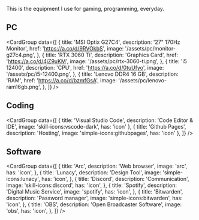 
This is the equipment I use for gaming, programming, everyday.

## PC

<CardGroup
 data={[
  {
   title: 'MSI Optix G27C4',
   description: '27" 170Hz Monitor',
   href: 'https://a.co/d/9RVOkbS',
   image: '/assets/pc/monitor-g27c4.png',
  },
  {
   title: 'RTX 3060 Ti',
   description: 'Graphics Card',
   href: 'https://a.co/d/4jZ9uKM',
   image: '/assets/pc/rtx-3060-ti.png',
  },
  {
   title: 'i5 12400',
   description: 'CPU',
   href: 'https://a.co/d/0tuUfyo',
   image: '/assets/pc/i5-12400.png',
  },
  {
   title: 'Lenovo DDR4 16 GB',
   description: 'RAM',
   href: 'https://a.co/d/bzmfGsA',
   image: '/assets/pc/lenovo-ram16gb.png',
  },
 ]}
/>

## Coding

<CardGroup
 data={[
  { title: 'Visual Studio Code', description: 'Code Editor & IDE', image: 'skill-icons:vscode-dark', has: 'icon' },
  { title: 'Github Pages', description: 'Hosting', image: 'simple-icons:githubpages', has: 'icon' },
 ]}
/>

## Software

<CardGroup
 data={[
  {
   title: 'Arc',
   description: 'Web browser',
   image: 'arc',
   has: 'icon',
  },
  {
   title: 'Lunacy',
   description: 'Design Tool',
   image: 'simple-icons:lunacy',
   has: 'icon',
  },
  {
   title: 'Discord',
   description: 'Communication',
   image: 'skill-icons:discord',
   has: 'icon',
  },
  {
   title: 'Spotify',
   description: 'Digital Music Service',
   image: 'spotify',
   has: 'icon',
  },
  {
   title: 'Bitwarden',
   description: 'Password manager',
   image: 'simple-icons:bitwarden',
   has: 'icon',
  },
  {
   title: 'OBS',
   description: 'Open Broadcaster Software',
   image: 'obs',
   has: 'icon',
  },
 ]}
/>
